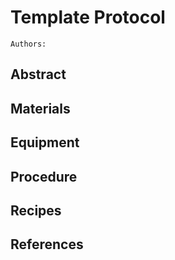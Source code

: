# Template Protocol

```text
Authors:
```

## Abstract

## Materials

## Equipment

## Procedure

## Recipes

## References

